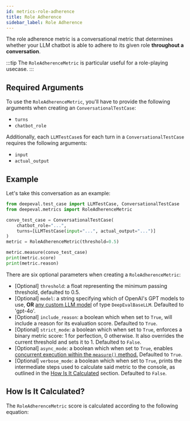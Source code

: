 ```yaml
---
id: metrics-role-adherence
title: Role Adherence
sidebar_label: Role Adherence
---
```



The role adherence metric is a conversational metric that determines whether your LLM chatbot is able to adhere to its given role **throughout a conversation**.

:::tip
The `RoleAdherenceMetric` is particular useful for a role-playing usecase.
:::

## Required Arguments

To use the `RoleAdherenceMetric`, you'll have to provide the following arguments when creating an `ConversationalTestCase`:

- `turns`
- `chatbot_role`

Additionally, each `LLMTestCase`s for each turn in a `ConversationalTestCase` requires the following arguments:

- `input`
- `actual_output`

## Example

Let's take this conversation as an example:

```python
from deepeval.test_case import LLMTestCase, ConversationalTestCase
from deepeval.metrics import RoleAdherenceMetric

convo_test_case = ConversationalTestCase(
    chatbot_role="...",
    turns=[LLMTestCase(input="...", actual_output="...")]
)
metric = RoleAdherenceMetric(threshold=0.5)

metric.measure(convo_test_case)
print(metric.score)
print(metric.reason)
```

There are six optional parameters when creating a `RoleAdherenceMetric`:

- [Optional] `threshold`: a float representing the minimum passing threshold, defaulted to 0.5.
- [Optional] `model`: a string specifying which of OpenAI's GPT models to use, **OR** [any custom LLM model](metrics-introduction#using-a-custom-llm) of type `DeepEvalBaseLLM`. Defaulted to 'gpt-4o'.
- [Optional] `include_reason`: a boolean which when set to `True`, will include a reason for its evaluation score. Defaulted to `True`.
- [Optional] `strict_mode`: a boolean which when set to `True`, enforces a binary metric score: 1 for perfection, 0 otherwise. It also overrides the current threshold and sets it to 1. Defaulted to `False`.
- [Optional] `async_mode`: a boolean which when set to `True`, enables [concurrent execution within the `measure()` method.](metrics-introduction#measuring-metrics-in-async) Defaulted to `True`.
- [Optional] `verbose_mode`: a boolean which when set to `True`, prints the intermediate steps used to calculate said metric to the console, as outlined in the [How Is It Calculated](#how-is-it-calculated) section. Defaulted to `False`.

## How Is It Calculated?

The `RoleAdherenceMetric` score is calculated according to the following equation:

<Equation formula="\text{Role Adherence} = \frac{\text{Number of Turns that Adhered to Specified Role in Conversation}}{\text{Total Number of Turns in Conversation}}" />
